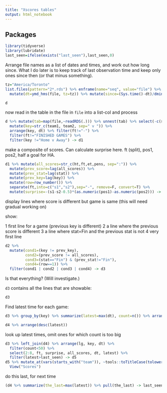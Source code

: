 ```yaml
---
title: "Xscores tables"
output: html_notebook
---
```


## Packages

```r
library(tidyverse)
library(lubridate)
last_seen=ifelse(exists("last_seen"),last_seen,0)
```





Arrange file names as a list of dates and times, and work out how long since. What I do later is to keep track of last observation time and keep only ones since then (or that minus something).

```r
tz="America/Toronto"
list.files(pattern="2*.rds") %>% enframe(name="seq", value="file") %>% 
  mutate(dt=ymd_hms(file, tz=tz)) %>% mutate(since=(Sys.time()-dt)/dminutes(1)) -> d
```

```r
d
```

now read in the table in the file in `file` into a list-col and process

```r
d %>% mutate(tab=map(file,~readRDS(.))) %>% unnest(tab) %>% select(-c(seq, file, since)) %>% 
  mutate(key=str_c(team1, team2, sep=" v ")) %>% 
  arrange(key, dt) %>% filter(ft!="-") %>% 
  filter(ft!="FINISHED GAMES") %>% 
  filter(key !="Home v Away") -> d1
```



make a composite of scores. Can calculate surprise here. ft (split), pos1, pos2, half a goal for HA.

```r
d1 %>% mutate(all_scores=str_c(ht,ft,et,pens, sep=":")) %>% 
  mutate(prev_score=lag(all_scores)) %>% 
  mutate(prev_stat=lag(stat)) %>% 
  mutate(prev_key=lag(key)) %>% 
  mutate(row=row_number()) %>% 
  separate(ft,into=c("s1","s2"),sep="-", remove=F, convert=T) %>% 
  mutate(surprise=-(s1-s2-0.5)*(as.numeric(pos1)-as.numeric(pos2))) -> d2
```

display lines where score is different but game is same (this will need gradual working on)

show:

1 first line for a game (previous key is different)
2 a line where the previous score is different
3 a line where stat=Fin and the previous stat is not
4 very first line

```r
d2 %>% 
  mutate(cond1=(key != prev_key),
         cond2=(prev_score != all_scores),
         cond3=(stat=="Fin") & (prev_stat!="Fin"),
         cond4=(row==1)) %>% 
  filter(cond1 | cond2 | cond3 | cond4) -> d3
```

Is that everything? (Will investigate.)

`d3` contains all the lines that are showable:

```r
d3
```



Find latest time for each game:

```r
d3 %>% group_by(key) %>% summarize(latest=max(dt), count=n()) %>% arrange(latest) -> d4
```

```r
d4 %>% arrange(desc(latest))
```



look up latest times, omit ones for which count is too big

```r
d3 %>% left_join(d4) %>% arrange(lg, key, dt) %>% 
  filter(count<50) %>% 
  select(2:8, ft, surprise, all_scores, dt, latest) %>% 
  filter(latest>last_seen) -> d5
d5 %>% mutate_at(vars(starts_with("team")), ~tools::toTitleCase(tolower(.)))  %>% 
  View("Scores")
```


do this last, for next time

```r
(d4 %>% summarize(the_last=max(latest)) %>% pull(the_last) -> last_seen)
```

